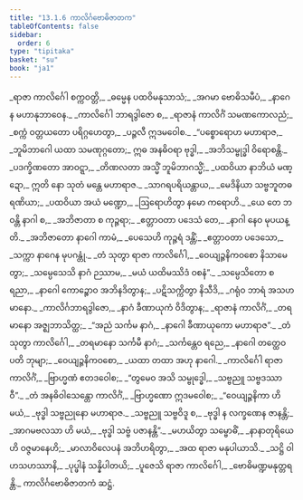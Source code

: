 ```yaml
---
title: "13.1.6 ကာလိင်္ဂဗောဓိဇာတက"
tableOfContents: false
sidebar:
  order: 6
type: "tipitaka"
basket: "su"
book: "ja1"
---
```



<DynamicBreadcrumb />

<Division number="67" book="ja1" e="ch" v="22" p="264">

<Paragraph number="2455" type="verses" book="ja1">
_ရာဇာ ကာလိင်္ဂေါ စက္ကဝတ္တိ,_  
_ဓမ္မေန ပထဝိမနုသာသံ;_  
_အဂမာ ဗောဓိသမီပံ,_  
_နာဂေန မဟာနုဘာဝေန._  

</Paragraph>

</Division>
<Division number="68" book="ja1" e="ch" v="22" p="264">

<Paragraph number="2456" type="verses" book="ja1">
_ကာလိင်္ဂေါ ဘာရဒွါဇော စ,_  
_ရာဇာနံ ကာလိင်္ဂံ သမဏကောလညံ;_  
_စက္ကံ ဝတ္တယတော ပရိဂ္ဂဟေတွာ,_  
_ပဉ္ဇလီ ဣဒမဝေါစ._  

</Paragraph>

</Division>
<Division number="69" book="ja1" e="ch" v="22" p="264">

<Paragraph number="2457" type="verses" book="ja1">
_“ပစ္စောရောဟ မဟာရာဇ,_  
_ဘူမိဘာဂေါ ယထာ သမဏုဂ္ဂတော;_  
ဣဓ အနဓိဝရာ ဗုဒ္ဓါ,_  
_အဘိသမ္ဗုဒ္ဓါ ဝိရောစန္တိ._  

</Paragraph>

</Division>
<Division number="70" book="ja1" e="ch" v="22" p="265">

<Paragraph number="2458" type="verses" book="ja1">
_ပဒက္ခိဏတော အာဝဋ္ဋာ,_  
_တိဏလတာ အသ္မိံ ဘူမိဘာဂသ္မိံ;_  
_ပထဝိယာ နာဘိယံ မဏ္ဍော,_  
ဣတိ နော သုတံ မန္တေ မဟာရာဇ._  

</Paragraph>

</Division>
<Division number="71" book="ja1" e="ch" v="22" p="265">

<Paragraph number="2459" type="verses" book="ja1">
_သာဂရပရိယန္တာယ,_  
_မေဒိနိယာ သဗ္ဗဘူတဓရဏိယာ;_  
_ပထဝိယာ အယံ မဏ္ဍော,_  
_ဩရောဟိတွာ နမော ကရောဟိ._  

</Paragraph>

</Division>
<Division number="72" book="ja1" e="ch" v="22" p="265">

<Paragraph number="2460" type="verses" book="ja1">
_ယေ တေ ဘဝန္တိ နာဂါ စ,_  
_အဘိဇာတာ စ ကုဉ္ဇရာ;_  
_ဧတ္တာဝတာ ပဒေသံ တေ,_  
_နာဂါ နေဝ မုပယန္တိ._  

</Paragraph>

</Division>
<Division number="73" book="ja1" e="ch" v="22" p="265">

<Paragraph number="2461" type="verses" book="ja1">
_အဘိဇာတော နာဂေါ ကာမံ,_  
_ပေသေဟိ ကုဉ္ဇရံ ဒန္တိံ;_  
_ဧတ္တာဝတာ ပဒေသော,_  
_သက္ကာ နာဂေန မုပဂန္တုံ._  

</Paragraph>

</Division>
<Division number="74" book="ja1" e="ch" v="22" p="265">

<Paragraph number="2462" type="verses" book="ja1">
_တံ သုတွာ ရာဇာ ကာလိင်္ဂေါ,_  
_ဝေယျဉ္ဇနိကဝစော နိသာမေတွာ;_  
_သမ္ပေသေသိ နာဂံ ဉဿာမ,_  
_မယံ ယထိမဿိဒံ ဝစနံ”._  

</Paragraph>

</Division>
<Division number="75" book="ja1" e="ch" v="22" p="265">

<Paragraph number="2463" type="verses" book="ja1">
_သမ္ပေသိတော စ ရညာ,_  
_နာဂေါ ကောဉ္စောဝ အဘိနဒိတွာန;_  
_ပဋိသက္ကိတွာ နိသီဒိ,_  
_ဂရုံဝ ဘာရံ အသဟမာနော._  

</Paragraph>

</Division>
<Division number="76" book="ja1" e="ch" v="22" p="265">

<Paragraph number="2464" type="verses" book="ja1">
_ကာလိင်္ဂဘာရဒွါဇော,_  
_နာဂံ ခီဏာယုကံ ဝိဒိတွာန;_  
_ရာဇာနံ ကာလိင်္ဂံ,_  
_တရမာနော အဇ္ဈဘာသိတ္ထ;_  
_“အညံ သင်္ကမ နာဂံ,_  
_နာဂေါ ခီဏာယုကော မဟာရာဇ”._  

</Paragraph>

</Division>
<Division number="77" book="ja1" e="ch" v="22" p="265">

<Paragraph number="2465" type="verses" book="ja1">
_တံ သုတွာ ကာလိင်္ဂေါ,_  
_တရမာနော သင်္ကမီ နာဂံ;_  
_သင်္ကန္တေဝ ရညေ,_  
_နာဂေါ တတ္ထေဝ ပတိ ဘုမျာ;_  
_ဝေယျဉ္ဇနိကဝစော,_  
_ယထာ တထာ အဟု နာဂေါ._  

</Paragraph>

</Division>
<Division number="78" book="ja1" e="ch" v="22" p="265">

<Paragraph number="2466" type="verses" book="ja1">
_ကာလိင်္ဂေါ ရာဇာ ကာလိင်္ဂံ,_  
_ဗြာဟ္မဏံ ဧတဒဝေါစ;_  
_“တွမေဝ အသိ သမ္ဗုဒ္ဓေါ,_  
_သဗ္ဗညူ သဗ္ဗဒဿာဝီ”._  

</Paragraph>

</Division>
<Division number="79" book="ja1" e="ch" v="22" p="265">

<Paragraph number="2467" type="verses" book="ja1">
_တံ အနဓိဝါသေန္တော ကာလိင်္ဂံ,_  
_ဗြာဟ္မဏော ဣဒမဝေါစ;_  
_“ဝေယျဉ္ဇနိကာ ဟိ မယံ,_  
_ဗုဒ္ဓါ သဗ္ဗညုနော မဟာရာဇ._  

</Paragraph>

</Division>
<Division number="80" book="ja1" e="ch" v="22" p="265">

<Paragraph number="2468" type="verses" book="ja1">
_သဗ္ဗညူ သဗ္ဗဝိဒူ စ,_  
_ဗုဒ္ဓါ န လက္ခဏေန ဇာနန္တိ;_  
_အာဂမဗလသာ ဟိ မယံ,_  
_ဗုဒ္ဓါ သဗ္ဗံ ပဇာနန္တိ”._  

</Paragraph>

</Division>
<Division number="81" book="ja1" e="ch" v="22" p="266">

<Paragraph number="2469" type="verses" book="ja1">
_မဟယိတွာ သမ္ဗောဓိံ,_  
_နာနာတုရိယေဟိ ဝဇ္ဇမာနေဟိ;_  
_မာလာဝိလေပနံ အဘိဟရိတွာ,_  
_အထ ရာဇာ မနုပါယာသိ._  

</Paragraph>

</Division>
<Division number="82" book="ja1" e="ch" v="22" p="266">

<Paragraph number="2470" type="verses" book="ja1">
_သဋ္ဌိ ဝါဟသဟဿာနိ,_  
_ပုပ္ဖါနံ သန္နိပါတယိ;_  
_ပူဇေသိ ရာဇာ ကာလိင်္ဂေါ,_  
_ဗောဓိမဏ္ဍမနုတ္တရန္တိ._  


</Paragraph>
</Division>

<Paragraph number="2471" type="center" book="ja1">
ကာလိင်္ဂဗောဓိဇာတကံ ဆဋ္ဌံ.
</Paragraph>